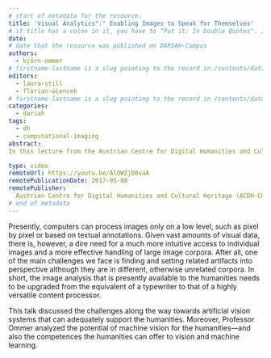 ```yaml
---
# start of metadata for the resource.
title: 'Visual Analytics":" Enabling Images to Speak for Themselves'
# if title has a colon in it, you have to "Put it: In Double Quotes". If it also includes a quote, "You Can:'nest them'"
date: 
# date that the resource was published on DARIAH-Campus
authors:
  - björn-ommer
# firstname-lastname is a slug pointing to the record in /contents/data/person.yaml
editors:
  - laura-still
  - florian-wiencek
# firstname-lastname is a slug pointing to the record in /contents/data/person.yaml. Editors are optional.
categories:
  - dariah
tags:
  - dh
  - computational-imaging
abstract:
In this lecture from the Austrian Centre for Digital Humanities and Cultural Heritage (ADCH-CH) entitled Visual Analytics":" Enabling Images to Speak for Themselves, Professor Ommer discusses Visual Analytics's central concern on how to teach machines to enable visuals to speak for themselves in the future. Pointing out the current inadequacy of research tools in the humanities, Ommer discusses questions such as":" How would research in the humanities benefit if computers could handle images just as competently as they presently process text? 

type: video
remoteUrl: https://youtu.be/AlOWZjD0vaA
remotePublicationDate: 2017-05-08
remotePublisher:
  Austrian Centre for Digital Humanities and Cultural Heritage (ACDH-CH)
# end of metadata
---
```


Presently, computers can process images only on a low level, such as pixel by pixel or based on textual annotations. Given vast amounts of visual data, there is, however, a dire need for a much more intuitive access to individual images and a more effective handling of large image corpora. After all, one of the main challenges we face is finding and setting related artifacts into perspective although they are in different, otherwise unrelated corpora. In short, the image analysis that is presently available to the humanities needs to be upgraded from the equivalent of a typewriter to that of a highly versatile content processor.

This talk discussed the challenges along the way towards artificial vision systems that can adequately support the humanities. Moreover, Professor Ommer analyzed the potential of machine vision for the humanities—and also the competences the humanities can offer to vision and machine learning.

<VideoCard
  title="Click to view"
  subtitle="ACDH-CH Lecture 3.1 – Björn ommer – Visual Analytics: Enabling Images to Speak for Themselves"
  id="AlOWZjD0vaA"
  image="images/acdh-ch-video.png"
/>
